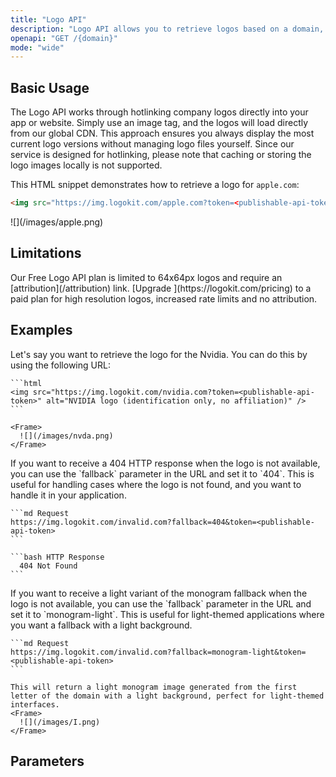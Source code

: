 ```yaml
---
title: "Logo API"
description: "Logo API allows you to retrieve logos based on a domain, providing both high-quality images and fallback options when a logo is not available."
openapi: "GET /{domain}"
mode: "wide"
---
```


## Basic Usage

The Logo API works through hotlinking company logos directly into your app or website. Simply use an image tag, and the logos will load directly from our global CDN. This approach ensures you always display the most current logo versions without managing logo files yourself. Since our service is designed for hotlinking, please note that caching or storing the logo images locally is not supported.

This HTML snippet demonstrates how to retrieve a logo for `apple.com`:

```html
<img src="https://img.logokit.com/apple.com?token=<publishable-api-token>" alt="Apple logo (identification only, no affiliation)" />
```

<Frame>![](/images/apple.png)</Frame>

## Limitations

<Info>
  Our Free Logo API plan is limited to 64x64px logos and require an
  [attribution](/attribution) link. [Upgrade ](https://logokit.com/pricing) to a
  paid plan for high resolution logos, increased rate limits and no attribution.
</Info>

## Examples

<AccordionGroup>
  <Accordion title="Retrieve logo for Nvidia">
    Let's say you want to retrieve the logo for the Nvidia. You can
    do this by using the following URL:

    ```html
    <img src="https://img.logokit.com/nvidia.com?token=<publishable-api-token>" alt="NVIDIA logo (identification only, no affiliation)" />
    ```

    <Frame>
      ![](/images/nvda.png)
    </Frame>

  </Accordion>
  <Accordion title="Get 404 HTTP response for non-existent logo">
    If you want to receive a 404 HTTP response when the logo is not available, you can
    use the `fallback` parameter in the URL and set it to `404`. This is useful for
    handling cases where the logo is not found, and you want to handle it in your
    application.

    ```md Request
    https://img.logokit.com/invalid.com?fallback=404&token=<publishable-api-token>
    ```

    ```bash HTTP Response
      404 Not Found
    ```

  </Accordion>
  <Accordion title="Get light monogram fallback for non-existent logo">
    If you want to receive a light variant of the monogram fallback when the logo is not available, you can
    use the `fallback` parameter in the URL and set it to `monogram-light`. This is useful for
    light-themed applications where you want a fallback with a light background.

    ```md Request
    https://img.logokit.com/invalid.com?fallback=monogram-light&token=<publishable-api-token>
    ```

    This will return a light monogram image generated from the first letter of the domain with a light background, perfect for light-themed interfaces.
    <Frame>
      ![](/images/I.png)
    </Frame>
  </Accordion>
</AccordionGroup>

## Parameters
